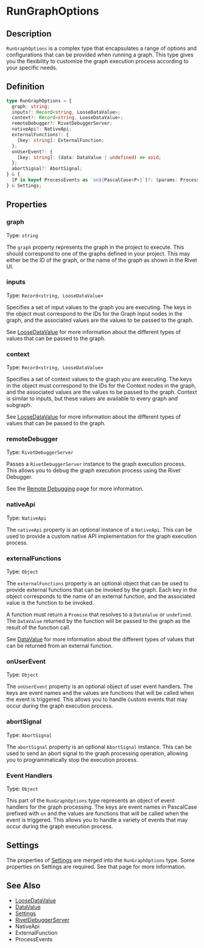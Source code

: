 # RunGraphOptions

## Description

`RunGraphOptions` is a complex type that encapsulates a range of options and configurations that can be provided when running a graph. This type gives you the flexibility to customize the graph execution process according to your specific needs.

## Definition

```typescript
type RunGraphOptions = {
  graph: string;
  inputs?: Record<string, LooseDataValue>;
  context?: Record<string, LooseDataValue>;
  remoteDebugger?: RivetDebuggerServer;
  nativeApi?: NativeApi;
  externalFunctions?: {
    [key: string]: ExternalFunction;
  };
  onUserEvent?: {
    [key: string]: (data: DataValue | undefined) => void;
  };
  abortSignal?: AbortSignal;
} & {
  [P in keyof ProcessEvents as `on${PascalCase<P>}`]?: (params: ProcessEvents[P]) => void;
} & Settings;
```

## Properties

### graph

Type: `string`

The `graph` property represents the graph in the project to execute. This should correspond to one of the graphs defined in your project. This may either be the ID of the graph, or the name of the graph as shown in the Rivet UI.

### inputs

Type: `Record<string, LooseDataValue>`

Specifies a set of input values to the graph you are executing. The keys in the object must correspond to the IDs for the Graph Input nodes in the graph, and the associated values are the values to be passed to the graph.

See [LooseDataValue](./LooseDataValue) for more information about the different types of values that can be passed to the graph.

### context

Type: `Record<string, LooseDataValue>`

Specifies a set of context values to the graph you are executing. The keys in the object must correspond to the IDs for the Context nodes in the graph, and the associated values are the values to be passed to the graph. Context is similar to inputs, but these values are available to every graph and subgraph.

See [LooseDataValue](./LooseDataValue) for more information about the different types of values that can be passed to the graph.

### remoteDebugger

Type: `RivetDebuggerServer`

Passes a `RivetDebuggerServer` instance to the graph execution process. This allows you to debug the graph execution process using the Rivet Debugger.

See the [Remote Debugging](../remote-debugging) page for more information.

### nativeApi

Type: `NativeApi`

The `nativeApi` property is an optional instance of a `NativeApi`. This can be used to provide a custom native API implementation for the graph execution process.

### externalFunctions

Type: `Object`

The `externalFunctions` property is an optional object that can be used to provide external functions that can be invoked by the graph. Each key in the object corresponds to the name of an external function, and the associated value is the function to be invoked.

A function must return a `Promise` that resolves to a `DataValue` or `undefined`. The `DataValue` returned by the function will be passed to the graph as the result of the function call.

See [DataValue](../core/DataValue) for more information about the different types of values that can be returned from an external function.

### onUserEvent

Type: `Object`

The `onUserEvent` property is an optional object of user event handlers. The keys are event names and the values are functions that will be called when the event is triggered. This allows you to handle custom events that may occur during the graph execution process.

### abortSignal

Type: `AbortSignal`

The `abortSignal` property is an optional `AbortSignal` instance. This can be used to send an abort signal to the graph processing operation, allowing you to programmatically stop the execution process.

### Event Handlers

Type: `Object`

This part of the `RunGraphOptions` type represents an object of event handlers for the graph processing. The keys are event names in PascalCase prefixed with `on` and the values are functions that will be called when the event is triggered. This allows you to handle a variety of events that may occur during the graph execution process.

## Settings

The properties of [Settings](../core/Settings) are merged into the `RunGraphOptions` type. Some properties on Settings are required. See that page for more information.

## See Also

- [LooseDataValue](./LooseDataValue)
- [DataValue](../core/DataValue)
- [Settings](../core/Settings)
- [RivetDebuggerServer](./RivetDebuggerServer)
- NativeApi
- ExternalFunction
- ProcessEvents
